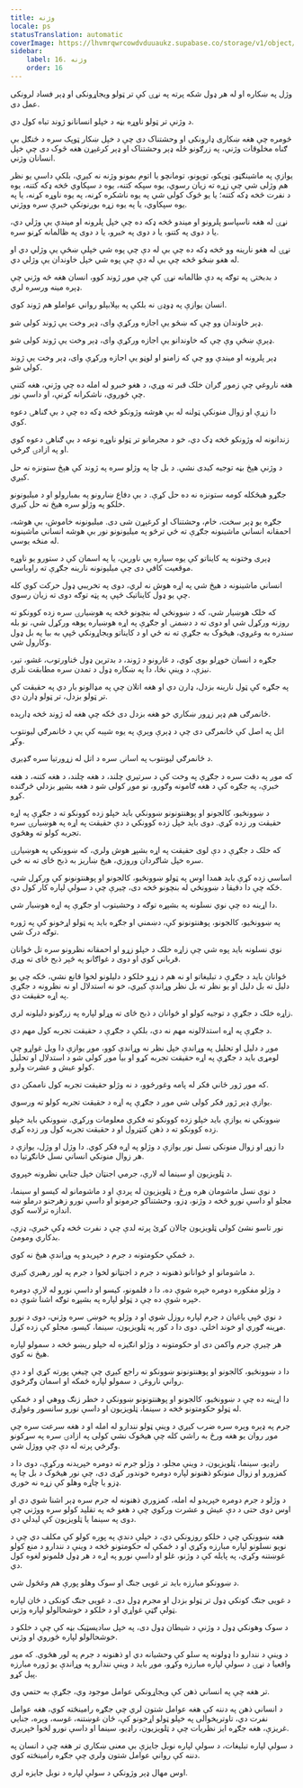 ```yaml
---
title: وژنه
locale: ps
statusTranslation: automatic
coverImage: https://lhvmrqwrcowdvduuaukz.supabase.co/storage/v1/object/public/strapi-uploads/small_cover-educacion-fundamental.webp-2d51a7828a2b1309555be27f7e2a61a0.webp
sidebar:
    label: 16. وژنه
    order: 16
---
```

وژل په ښکاره او له هر ډول شکه پرته په نړۍ کې تر ټولو ویجاړونکی او ډېر فساد لرونکی عمل دی.

د وژنې تر ټولو ناوړه بڼه د خپلو انسانانو ژوند تباه کول دي.

څومره چې هغه ښکاری ډارونکی او وحشتناک دی چې د خپل ښکار ټوپک سره د ځنګل بې ګناه مخلوقات وژني، په زرګونو ځله ډېر وحشتناک او ډېر کرغېړن هغه څوک دی چې خپل انسانان وژني.

یوازې په ماشینګڼو، ټوپکو، توپونو، تومانچو یا اتوم بمونو وژنه نه کیږي، بلکې داسې یو نظر هم وژلی شي چې زړه ته زیان رسوي، یوه سپکه کتنه، یوه د سپکاوي څخه ډکه کتنه، یوه د نفرت څخه ډکه کتنه؛ یا یو څوک کولی شي په یوه ناشکره کړنه، په یوه ناوړه کړنه، یا په یوه سپکاوي، یا په یوه زړه بوږنونکې خبرې سره ووژني.

نړۍ له هغه ناسپاسو پلرونو او میندو څخه ډکه ده چې خپل پلرونه او میندې یې وژلي دي، یا د دوی په کتنو، یا د دوی په خبرو، یا د دوی په ظالمانه کړنو سره.

نړۍ له هغو نارینه وو څخه ډکه ده چې بې له دې چې پوه شي خپلې ښځې یې وژلي دي او له هغو ښځو څخه چې بې له دې چې پوه شي خپل خاوندان یې وژلي دي.

د بدبختۍ په توګه په دې ظالمانه نړۍ کې چې موږ ژوند کوو، انسان هغه څه وژني چې ډېره مینه ورسره لري.

انسان یوازې په ډوډۍ نه بلکې په بېلابېلو رواني عواملو هم ژوند کوي.

ډېر خاوندان وو چې که ښځو یې اجازه ورکړې وای، ډېر وخت یې ژوند کولی شو.

ډېرې ښځې وې چې که خاوندانو یې اجازه ورکړې وای، ډېر وخت یې ژوند کولی شو.

ډېر پلرونه او میندې وو چې که زامنو او لوڼو یې اجازه ورکړې وای، ډېر وخت یې ژوند کولی شو.

هغه ناروغي چې زموږ ګران خلک قبر ته وړي، د هغو خبرو له امله ده چې وژني، هغه کتنې چې ځوروي، ناشکرانه کړنې، او داسې نور.

دا زړې او زوال منونکې ټولنه له بې هوشه وژونکو څخه ډکه ده چې د بې ګناهۍ دعوه کوي.

زندانونه له وژونکو څخه ډک دي، خو د مجرمانو تر ټولو ناوړه نوعه د بې ګناهۍ دعوه کوي او په ازادۍ ګرځي.

د وژنې هېڅ بڼه توجیه کیدی نشي. د بل چا په وژلو سره په ژوند کې هېڅ ستونزه نه حل کیږي.

جګړو هیڅکله کومه ستونزه نه ده حل کړې. د بې دفاع ښارونو په بمبارولو او د میلیونونو خلکو په وژلو سره هیڅ نه حل کیږي.

جګړه یو ډېر سخت، خام، وحشتناک او کرغېړن شی دی. میلیونونه خاموش، بې هوشه، احمقانه انساني ماشینونه جګړې ته ځي ترڅو په میلیونونو نور بې هوشه انساني ماشینونه له منځه یوسي.

ډېری وختونه په کایناتو کې یوه سیاره یي ناورین، یا په اسمان کې د ستورو یو ناوړه موقعیت کافي دی چې میلیونونه نارینه جګړې ته راوباسي.

انساني ماشینونه د هیڅ شي په اړه هوش نه لري، دوی په تخریبي ډول حرکت کوي کله چې یو ډول کایناتیک څپې په پټه توګه دوی ته زیان رسوي.

که خلک هوښیار شي، که د ښوونځي له بنچونو څخه په هوښیارۍ سره زده کوونکو ته روزنه ورکړل شي او دوی ته د دښمنۍ او جګړې په اړه هوښیاره پوهه ورکړل شي، نو بله سندره به وغږوي، هیڅوک به جګړې ته نه ځي او د کایناتو ویجاړونکي څپې به بیا په بل ډول وکارول شي.

جګړه د انسان خوړلو بوی کوي، د غارونو د ژوند، د بدترین ډول ځناورتوب، غشو، تیر، نیزې، د وینې نڅا، دا په ښکاره ډول د تمدن سره مطابقت نلري.

په جګړه کې ټول نارینه بزدل، ډارن دي او هغه اتلان چې په مډالونو بار دي په حقیقت کې تر ټولو بزدل، تر ټولو ډارن دي.

ځانمرګی هم ډېر زړور ښکاري خو هغه بزدل دی ځکه چې هغه له ژوند څخه ډارېده.

اتل په اصل کې ځانمرګی دی چې د ډېرې وېرې په یوه شېبه کې یې د ځانمرګي لیونتوب وکړ.

د ځانمرګي لیونتوب په اسانۍ سره د اتل له زړورتیا سره ګډیږي.

که موږ په دقت سره د جګړې په وخت کې د سرتیري چلند، د هغه چلند، د هغه کتنه، د هغه خبرې، په جګړه کې د هغه ګامونه وګورو، نو موږ کولی شو د هغه بشپړ بزدلي څرګنده کړو.

د ښوونځیو، کالجونو او پوهنتونونو ښوونکي باید خپلو زده کوونکو ته د جګړې په اړه حقیقت ور زده کړي. دوی باید خپل زده کوونکي د دې حقیقت په اړه په هوښیارۍ سره تجربه کولو ته وهڅوي.

که خلک د جګړې د دې لوی حقیقت په اړه بشپړ هوش ولري، که ښوونکي په هوښیارۍ سره خپل شاګردان وروزي، هیڅ ښاریز به ذبح ځای ته نه ځي.

اساسي زده کړې باید همدا اوس په ټولو ښوونځیو، کالجونو او پوهنتونونو کې ورکړل شي، ځکه چې دا دقیقا د ښوونځي له بنچونو څخه دی، چیرې چې د سولې لپاره کار کول دي.

دا اړینه ده چې نوي نسلونه په بشپړه توګه د وحشیتوب او جګړې په اړه هوښیار شي.

په ښوونځیو، کالجونو، پوهنتونونو کې، دښمني او جګړه باید په ټولو اړخونو کې په ژوره توګه درک شي.

نوي نسلونه باید پوه شي چې زاړه خلک د خپلو زړو او احمقانه نظرونو سره تل ځوانان قرباني کوي او دوی د غواګانو په څېر ذبح ځای ته وړي.

ځوانان باید د جګړې د تبلیغاتو او نه هم د زړو خلکو د دلیلونو لخوا قانع نشي، ځکه چې یو دلیل ته بل دلیل او یو نظر ته بل نظر وړاندې کیږي، خو نه استدلال او نه نظرونه د جګړې په اړه حقیقت دي.

زاړه خلک د جګړې د توجیه کولو او ځوانان د ذبح ځای ته وړلو لپاره په زرګونو دلیلونه لري.

د جګړې په اړه استدلالونه مهم نه دي، بلکې د جګړې د حقیقت تجربه کول مهم دي.

موږ د دلیل او تحلیل په وړاندې خپل نظر نه وړاندې کوو، موږ یوازې دا ویل غواړو چې لومړی باید د جګړې په اړه حقیقت تجربه کړو او بیا موږ کولی شو د استدلال او تحلیل کولو عیش و عشرت ولرو.

که موږ ژور ځاني فکر له پامه وغورځوو، د نه وژلو حقیقت تجربه کول ناممکن دي.

یوازې ډېر ژور فکر کولی شي موږ د جګړې په اړه د حقیقت تجربه کولو ته ورسوي.

ښوونکي نه یوازې باید خپلو زده کوونکو ته فکري معلومات ورکړي. ښوونکي باید خپلو زده کوونکو ته د ذهن کنټرول او د حقیقت تجربه کول ور زده کړي.

دا زوړ او زوال منونکی نسل نور یوازې د وژلو په اړه فکر کوي. دا وژل او وژل، یوازې د هر زوال منونکي انساني نسل ځانګړتیا ده.

د ټلویزیون او سینما له لارې، جرمي اجنټان خپل جنایي نظرونه خپروي.

د نوي نسل ماشومان هره ورځ د ټلویزیون له پردې او د ماشومانو له کیسو او سینما، مجلو او داسې نورو څخه د وژنو، ډزو، وحشتناکو جرمونو او داسې نورو زهرجنو درملو ښه اندازه ترلاسه کوي.

نور تاسو نشئ کولی ټلویزیون چالان کړئ پرته لدې چې د نفرت څخه ډکې خبرې، ډزې، بدکاري ومومئ.

د ځمکې حکومتونه د جرم د خپریدو په وړاندې هیڅ نه کوي.

د ماشومانو او ځوانانو ذهنونه د جرم د اجنټانو لخوا د جرم په لور رهبري کیږي.

د وژلو مفکوره دومره خپره شوې ده، دا د فلمونو، کیسو او داسې نورو له لارې دومره خپره شوې ده چې د ټولو لپاره په بشپړه توګه اشنا شوې ده.

د نوي څپې یاغیان د جرم لپاره روزل شوي او د وژلو په خوښۍ سره وژني، دوی د نورو مړینه ګوري او خوند اخلي. دوی دا د کور په ټلویزیون، سینما، کیسو، مجلو کې زده کړل.

هر چیرې جرم واکمن دی او حکومتونه د وژلو انګیزه له خپلو ریښو څخه د سمولو لپاره هیڅ نه کوي.

دا د ښوونځیو، کالجونو او پوهنتونونو ښوونکو ته راجع کیږي چې چیغې پورته کړي او د دې رواني ناروغۍ د سمولو لپاره ځمکه او اسمان وګرځوي.

دا اړینه ده چې د ښوونځیو، کالجونو او پوهنتونونو ښوونکي د خطر زنګ ووهي او د ځمکې له ټولو حکومتونو څخه د سینما، ټلویزیون او داسې نورو سانسور وغواړي.

جرم په ډېره وېره سره ضرب کیږي د وینې ټولو نندارو له امله او د هغه سرعت سره چې موږ روان یو هغه ورځ به راشي کله چې هیڅوک نشي کولی په ازادۍ سره په سړکونو وګرځي پرته له دې چې ووژل شي.

راډیو، سینما، ټلویزیون، د وینې مجلو، د وژلو جرم ته دومره خپریدنه ورکړې، دوی دا د کمزورو او زوال منونکو ذهنونو لپاره دومره خوندور کړی دی، چې نور هیڅوک د بل چا په ډزو یا چاړه وهلو کې زړه نه خوري.

د وژلو د جرم دومره خپریدو له امله، کمزوري ذهنونه له جرم سره ډېر اشنا شوي دي او اوس دوی حتی د دې عیش و عشرت ورکوي چې د هغو څه په تقلید کولو سره ووژني چې دوی په سینما یا ټلویزیون کې لیدلي دي.

هغه ښوونکي چې د خلکو روزونکي دي، د خپلې دندې په پوره کولو کې مکلف دي چې د نویو نسلونو لپاره مبارزه وکړي او د ځمکې له حکومتونو څخه د وینې د نندارو د منع کولو غوښتنه وکړي، په پایله کې د وژنو، غلو او داسې نورو په اړه د هر ډول فلمونو لغوه کول دي.

د ښوونکو مبارزه باید تر غویی جنګ او سوک وهلو پورې هم وغځول شي.

د غویی جنګ کونکي ډول تر ټولو بزدل او مجرم ډول دی. د غویی جنګ کونکی د ځان لپاره ټولې ګټې غواړي او د خلکو د خوشحالولو لپاره وژني.

د سوک وهونکي ډول د وژنې د شیطان ډول دی، په خپل سادیسټیک بڼه کې چې د خلکو د خوشحالولو لپاره ځوروي او وژني.

د وینې د نندارو دا ډولونه په سلو کې وحشیانه دي او ذهنونه د جرم په لور هڅوي. که موږ واقعیا د نړۍ د سولې لپاره مبارزه وکړو، موږ باید د وینې نندارو په وړاندې یو ژوره مبارزه پیل کړو.

تر هغه چې په انساني ذهن کې ویجاړونکي عوامل موجود وي، جګړې به حتمي وي.

د انساني ذهن په دننه کې هغه عوامل شتون لري چې جګړه رامینځته کوي، هغه عوامل نفرت دي، تاوتریخوالی په خپلو ټولو اړخونو کې، ځان غوښتنه، غوسه، وېره، جنایي غریزې، هغه جګړه ایز نظریات چې د ټلویزیون، راډیو، سینما او داسې نورو لخوا خپریږي.

د سولې لپاره تبلیغات، د سولې لپاره نوبل جایزې بې معنی ښکاري تر هغه چې د انسان په دننه کې رواني عوامل شتون ولري چې جګړه رامینځته کوي.

اوس مهال ډېر وژونکي د سولې لپاره د نوبل جایزه لري.

